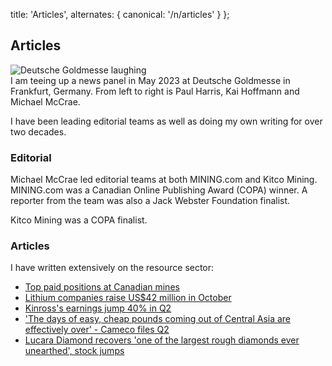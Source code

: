 
  title: 'Articles',
  alternates: {
    canonical: '/n/articles'
  }
};

## Articles

<AnimatedName />

<div className="">
  <Image src={dg} alt="Deutsche Goldmesse laughing" />
</div>

<div className="text-sm text-gray-500 mt-2">I am teeing up a news panel in May 2023 at Deutsche Goldmesse in Frankfurt, Germany. From left to right is Paul Harris, Kai Hoffmann and Michael McCrae.</div>

I have been leading editorial teams as well as doing my own writing for over two decades. 

### Editorial

Michael McCrae led editorial teams at both MINING.com and Kitco Mining. MINING.com was a Canadian Online Publishing Award (COPA) winner. A reporter from the team was also a Jack Webster Foundation finalist. 

Kitco Mining was a COPA finalist. 

### Articles

I have written extensively on the resource sector: 

- [Top paid positions at Canadian mines](https://www.linkedin.com/pulse/top-paid-positions-canadian-mines-michael-allan-mccrae-mba-cma/?trackingId=JXQz4CdqRtmCQf99vP2aPQ%3D%3D)
- [Lithium companies raise US$42 million in October](https://www.linkedin.com/pulse/lithium-companies-raise-us42-million-october-mccrae-mba-cma/?trackingId=JXQz4CdqRtmCQf99vP2aPQ%3D%3D)
- [Kinross's earnings jump 40% in Q2](https://www.kitco.com/news/article/2024-07-31/kinrosss-earnings-jump-40-q2) 
- ['The days of easy, cheap pounds coming out of Central Asia are effectively over' - Cameco files Q2](https://www.kitco.com/news/article/2024-07-31/days-easy-cheap-pounds-coming-out-central-asia-are-effectively-over-cameco) 
- [Lucara Diamond recovers 'one of the largest rough diamonds ever unearthed', stock jumps](https://www.kitco.com/news/article/2024-08-22/lucara-diamond-recovers-one-largest-rough-diamonds-ever-unearthed-stock) 